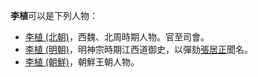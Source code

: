 '''李植'''可以是下列人物：

* [[李植_(北朝)|李植 (北朝)]]，西魏、北周時期人物。官至司會。
* [[李植_(明朝)|李植 (明朝)]]，明神宗時期江西道御史，以彈劾[[張居正|張居正]]聞名。
* [[李植_(朝鮮)|李植 (朝鮮)]]，朝鮮王朝人物。

{{disambig|Cat=二字李姓人名消歧義|zhi}}